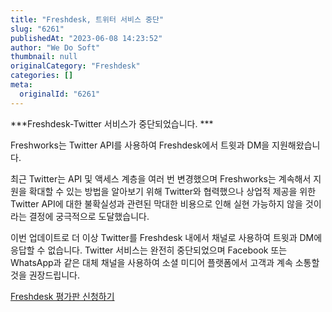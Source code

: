 ```yaml
---
title: "Freshdesk, 트위터 서비스 중단"
slug: "6261"
publishedAt: "2023-06-08 14:23:52"
author: "We Do Soft"
thumbnail: null
originalCategory: "Freshdesk"
categories: []
meta:
  originalId: "6261"
---
```


***Freshdesk-Twitter 서비스가 중단되었습니다. ***

Freshworks는 Twitter API를 사용하여 Freshdesk에서 트윗과 DM을 지원해왔습니다.

최근 Twitter는 API 및 액세스 계층을 여러 번 변경했으며 Freshworks는 계속해서 지원을 확대할 수 있는 방법을 알아보기 위해 Twitter와 협력했으나 상업적 제공을 위한 Twitter API에 대한 불확실성과 관련된 막대한 비용으로 인해 실현 가능하지 않을 것이라는 결정에 궁극적으로 도달했습니다.

이번 업데이트로 더 이상 Twitter를 Freshdesk 내에서 채널로 사용하여 트윗과 DM에 응답할 수 없습니다. Twitter 서비스는 완전히 중단되었으며 Facebook 또는 WhatsApp과 같은 대체 채널을 사용하여 소셜 미디어 플랫폼에서 고객과 계속 소통할 것을 권장드립니다.

[Freshdesk 평가판 신청하기](https://www.freshworks.com/ko/freshdesk/signup/)
